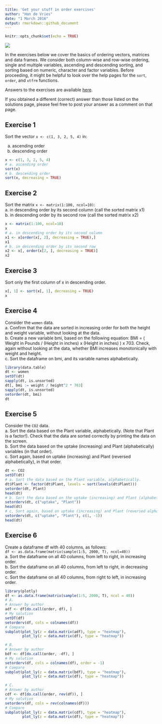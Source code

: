 ```yaml
---
title: 'Get your stuff in order exercises'
author: "Han de Vries"
date: "1 March 2016"
output: rmarkdown::github_document
---
```

```r
knitr::opts_chunk$set(echo = TRUE)
```

![](http://www.r-exercises.com/wp-content/uploads/2016/03/Sorting_quicksort_anim.gif)

In the exercises below we cover the basics of ordering vectors, matrices and data frames. We consider both column-wise and row-wise ordering, single and multiple variables, ascending and descending sorting, and sorting based on numeric, character and factor variables. Before proceeding, it might be helpful to look over the help pages for the `sort`, `order`, and `xtfrm` functions.  

Answers to the exercises are available [here](http://www.r-exercises.com/2016/03/01/get-your-stuff-in-order-solutions/).  

If you obtained a different (correct) answer than those listed on the solutions page, please feel free to post your answer as a comment on that page.  

## Exercise 1

Sort the vector `x <- c(1, 3, 2, 5, 4)` in:  

a. ascending order  
b. descending order  

```r
x <- c(1, 3, 2, 5, 4)
# a. ascending order  
sort(x)
# b. descending order  
sort(x, decreasing = TRUE)
```

## Exercise 2  

Sort the matrix `x <- matrix(1:100, ncol=10)`:  
a. in descending order by its second column (call the sorted matrix x1)  
b. in descending order by its second row (call the sorted matrix x2)  

```r
x <- matrix(1:100, ncol=10)
x
# a. in descending order by its second column  
x1 <- x[order(x[, 2], decreasing = TRUE),]
x1
# b. in descending order by its second row  
x2 <- x[, order(x[2, ], decreasing = TRUE)]
x2
```

## Exercise 3

Sort only the first column of x in descending order.  

```r
x[, 1] <- sort(x[, 1], decreasing = TRUE)
x
```

## Exercise 4  

Consider the `women` data.  
a. Confirm that the data are sorted in increasing order for both the height and weight variable, without looking at the data.  
b. Create a new variable bmi, based on the following equation: BMI = ( Weight in Pounds / (Height in inches) x (Height in inches) ) x 703. Check, again without looking at the data, whether BMI increases monotonically with weight and height.  
c. Sort the dataframe on bmi, and its variable names alphabetically.  

```r
library(data.table)
dt <- women
setDT(dt)
sapply(dt, is.unsorted)
dt[, bmi := weight / height^2 * 703]
sapply(dt, is.unsorted)
setorder(dt, bmi)
dt
```

## Exercise 5  

Consider the `CO2` data.  
a. Sort the data based on the Plant variable, alphabetically. (Note that Plant is a factor!). Check that the data are sorted correctly by printing the data on the screen.  
b. Sort the data based on the uptake (increasing) and Plant (alphabetically) variables (in that order).  
c. Sort again, based on uptake (increasing) and Plant (reversed alphabetically), in that order.  

```r
dt <- CO2
setDT(dt)
# a. Sort the data based on the Plant variable, alphabetically.
dt$Plant <- factor(dt$Plant, levels = sort(levels(dt$Plant)))
setorder(dt, Plant)
head(dt)
# b. Sort the data based on the uptake (increasing) and Plant (alphabetically) variables.
setorderv(dt, c("uptake", "Plant"))
head(dt)
# c, Sort again, based on uptake (increasing) and Plant (reversed alphabetically).
setorderv(dt, c("uptake", "Plant"), c(1, -1))
head(dt)
```

## Exercise 6

Create a dataframe df with 40 columns, as follows:  
`df <- as.data.frame(matrix(sample(1:5, 2000, T), ncol=40))`   
a. Sort the dataframe on all 40 columns, from left to right, in increasing order.  
b. Sort the dataframe on all 40 columns, from left to right, in decreasing order.  
c. Sort the dataframe on all 40 columns, from right to left, in increasing order.  

```r
library(plotly)
df <- as.data.frame(matrix(sample(1:5, 2000, T), ncol = 40))
# A.
# Answer by author
adf <- df[do.call(order, df), ]
# My solution
setDT(df)
setorderv(df, cols = colnames(df))
# Compare
subplot(plot_ly(z = data.matrix(adf), type = "heatmap"), 
        plot_ly(z = data.matrix(df), type = "heatmap"))

# B.
# Answer by author
bdf <- df[do.call(order, -df), ]
# My solution
setorderv(df, cols = colnames(df), order = -1)
# Compare
subplot(plot_ly(z = data.matrix(bdf), type = "heatmap"), 
        plot_ly(z = data.matrix(df), type = "heatmap"))

# C.
# Answer by author
cdf <- df[do.call(order, rev(df)), ]
# My solution
setorderv(df, cols = rev(colnames(df)))
# Compare
subplot(plot_ly(z = data.matrix(cdf), type = "heatmap"), 
        plot_ly(z = data.matrix(df), type = "heatmap"))
```
